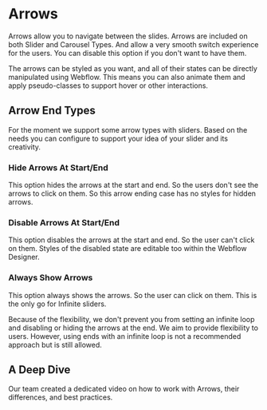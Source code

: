 
# Arrows
Arrows allow you to navigate between the slides. Arrows are included on both Slider and Carousel Types. And allow a very smooth switch experience for the users. You can disable this option if you don't want to have them.

The arrows can be styled as you want, and all of their states can be directly manipulated using Webflow. This means you can also animate them and apply pseudo-classes to support hover or other interactions.

## Arrow End Types
For the moment we support some arrow types with sliders. Based on the needs you can configure to support your idea of your slider and its creativity.

### Hide Arrows At Start/End
This option hides the arrows at the start and end. So the users don't see the arrows to click on them. So this arrow ending case has no styles for hidden arrows.

### Disable Arrows At Start/End
This option disables the arrows at the start and end. So the user can't click on them. Styles of the disabled state are editable too within the Webflow Designer.

### Always Show Arrows
This option always shows the arrows. So the user can click on them. This is the only go for Infinite sliders.

<Callout>
    Because of the flexibility, we don't prevent you from setting an infinite loop and disabling or hiding the arrows at the end. We aim to provide flexibility to users. However, using ends with an infinite loop is not a recommended approach but is still allowed.
</Callout>

## A Deep Dive
Our team created a dedicated video on how to work with Arrows, their differences, and best practices.

<YouTubeEmbed url="https://www.youtube.com/embed/sWRUzxINCoA?si=h-Cr9oGrFP317PQH" title="" />
